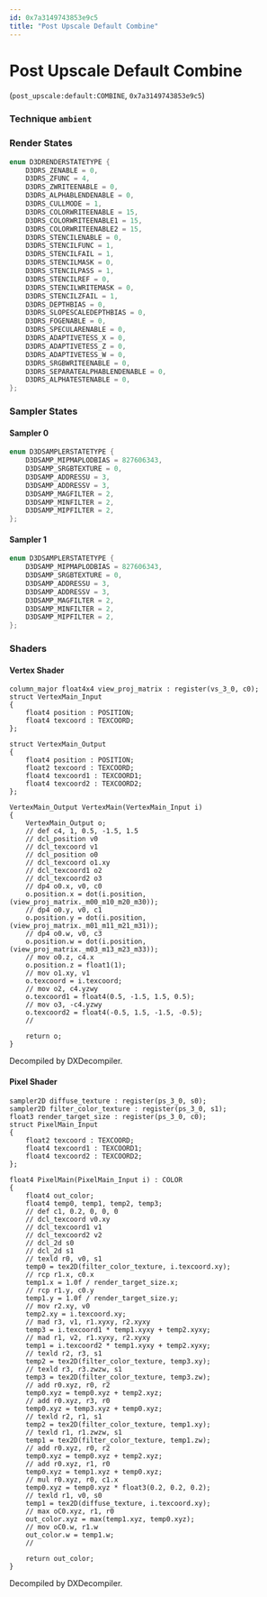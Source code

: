 ```yaml
---
id: 0x7a3149743853e9c5
title: "Post Upscale Default Combine"
---
```


# Post Upscale Default Combine
(`post_upscale:default:COMBINE`, `0x7a3149743853e9c5`)

### Technique `ambient`
### Render States
```cpp
enum D3DRENDERSTATETYPE {
	D3DRS_ZENABLE = 0,
	D3DRS_ZFUNC = 4,
	D3DRS_ZWRITEENABLE = 0,
	D3DRS_ALPHABLENDENABLE = 0,
	D3DRS_CULLMODE = 1,
	D3DRS_COLORWRITEENABLE = 15,
	D3DRS_COLORWRITEENABLE1 = 15,
	D3DRS_COLORWRITEENABLE2 = 15,
	D3DRS_STENCILENABLE = 0,
	D3DRS_STENCILFUNC = 1,
	D3DRS_STENCILFAIL = 1,
	D3DRS_STENCILMASK = 0,
	D3DRS_STENCILPASS = 1,
	D3DRS_STENCILREF = 0,
	D3DRS_STENCILWRITEMASK = 0,
	D3DRS_STENCILZFAIL = 1,
	D3DRS_DEPTHBIAS = 0,
	D3DRS_SLOPESCALEDEPTHBIAS = 0,
	D3DRS_FOGENABLE = 0,
	D3DRS_SPECULARENABLE = 0,
	D3DRS_ADAPTIVETESS_X = 0,
	D3DRS_ADAPTIVETESS_Z = 0,
	D3DRS_ADAPTIVETESS_W = 0,
	D3DRS_SRGBWRITEENABLE = 0,
	D3DRS_SEPARATEALPHABLENDENABLE = 0,
	D3DRS_ALPHATESTENABLE = 0,
};
```
### Sampler States
#### Sampler 0
```cpp
enum D3DSAMPLERSTATETYPE {
	D3DSAMP_MIPMAPLODBIAS = 827606343,
	D3DSAMP_SRGBTEXTURE = 0,
	D3DSAMP_ADDRESSU = 3,
	D3DSAMP_ADDRESSV = 3,
	D3DSAMP_MAGFILTER = 2,
	D3DSAMP_MINFILTER = 2,
	D3DSAMP_MIPFILTER = 2,
};
```
#### Sampler 1
```cpp
enum D3DSAMPLERSTATETYPE {
	D3DSAMP_MIPMAPLODBIAS = 827606343,
	D3DSAMP_SRGBTEXTURE = 0,
	D3DSAMP_ADDRESSU = 3,
	D3DSAMP_ADDRESSV = 3,
	D3DSAMP_MAGFILTER = 2,
	D3DSAMP_MINFILTER = 2,
	D3DSAMP_MIPFILTER = 2,
};
```
### Shaders
#### Vertex Shader
```hlsl
column_major float4x4 view_proj_matrix : register(vs_3_0, c0);
struct VertexMain_Input
{
    float4 position : POSITION;
    float4 texcoord : TEXCOORD;
};

struct VertexMain_Output
{
    float4 position : POSITION;
    float2 texcoord : TEXCOORD;
    float4 texcoord1 : TEXCOORD1;
    float4 texcoord2 : TEXCOORD2;
};

VertexMain_Output VertexMain(VertexMain_Input i)
{
    VertexMain_Output o;
    // def c4, 1, 0.5, -1.5, 1.5
    // dcl_position v0
    // dcl_texcoord v1
    // dcl_position o0
    // dcl_texcoord o1.xy
    // dcl_texcoord1 o2
    // dcl_texcoord2 o3
    // dp4 o0.x, v0, c0
    o.position.x = dot(i.position, (view_proj_matrix._m00_m10_m20_m30));
    // dp4 o0.y, v0, c1
    o.position.y = dot(i.position, (view_proj_matrix._m01_m11_m21_m31));
    // dp4 o0.w, v0, c3
    o.position.w = dot(i.position, (view_proj_matrix._m03_m13_m23_m33));
    // mov o0.z, c4.x
    o.position.z = float1(1);
    // mov o1.xy, v1
    o.texcoord = i.texcoord;
    // mov o2, c4.yzwy
    o.texcoord1 = float4(0.5, -1.5, 1.5, 0.5);
    // mov o3, -c4.yzwy
    o.texcoord2 = float4(-0.5, 1.5, -1.5, -0.5);
    // 

    return o;
}
```
Decompiled by DXDecompiler.
#### Pixel Shader
```hlsl
sampler2D diffuse_texture : register(ps_3_0, s0);
sampler2D filter_color_texture : register(ps_3_0, s1);
float3 render_target_size : register(ps_3_0, c0);
struct PixelMain_Input
{
    float2 texcoord : TEXCOORD;
    float4 texcoord1 : TEXCOORD1;
    float4 texcoord2 : TEXCOORD2;
};

float4 PixelMain(PixelMain_Input i) : COLOR
{
    float4 out_color;
    float4 temp0, temp1, temp2, temp3;
    // def c1, 0.2, 0, 0, 0
    // dcl_texcoord v0.xy
    // dcl_texcoord1 v1
    // dcl_texcoord2 v2
    // dcl_2d s0
    // dcl_2d s1
    // texld r0, v0, s1
    temp0 = tex2D(filter_color_texture, i.texcoord.xy);
    // rcp r1.x, c0.x
    temp1.x = 1.0f / render_target_size.x;
    // rcp r1.y, c0.y
    temp1.y = 1.0f / render_target_size.y;
    // mov r2.xy, v0
    temp2.xy = i.texcoord.xy;
    // mad r3, v1, r1.xyxy, r2.xyxy
    temp3 = i.texcoord1 * temp1.xyxy + temp2.xyxy;
    // mad r1, v2, r1.xyxy, r2.xyxy
    temp1 = i.texcoord2 * temp1.xyxy + temp2.xyxy;
    // texld r2, r3, s1
    temp2 = tex2D(filter_color_texture, temp3.xy);
    // texld r3, r3.zwzw, s1
    temp3 = tex2D(filter_color_texture, temp3.zw);
    // add r0.xyz, r0, r2
    temp0.xyz = temp0.xyz + temp2.xyz;
    // add r0.xyz, r3, r0
    temp0.xyz = temp3.xyz + temp0.xyz;
    // texld r2, r1, s1
    temp2 = tex2D(filter_color_texture, temp1.xy);
    // texld r1, r1.zwzw, s1
    temp1 = tex2D(filter_color_texture, temp1.zw);
    // add r0.xyz, r0, r2
    temp0.xyz = temp0.xyz + temp2.xyz;
    // add r0.xyz, r1, r0
    temp0.xyz = temp1.xyz + temp0.xyz;
    // mul r0.xyz, r0, c1.x
    temp0.xyz = temp0.xyz * float3(0.2, 0.2, 0.2);
    // texld r1, v0, s0
    temp1 = tex2D(diffuse_texture, i.texcoord.xy);
    // max oC0.xyz, r1, r0
    out_color.xyz = max(temp1.xyz, temp0.xyz);
    // mov oC0.w, r1.w
    out_color.w = temp1.w;
    // 

    return out_color;
}
```
Decompiled by DXDecompiler.
